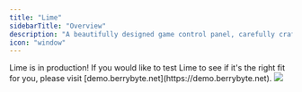 ```yaml
---
title: "Lime"
sidebarTitle: "Overview"
description: "A beautifully designed game control panel, carefully crafted for both aesthetics and functionality."
icon: "window"
---
```


<Info>
  Lime is in production! If you would like to test Lime to see if it's the right fit for you, please visit
  [demo.berrybyte.net](https://demo.berrybyte.net).
</Info>

<Frame>
  <img src="/images/lime-overview.png" />
</Frame>
